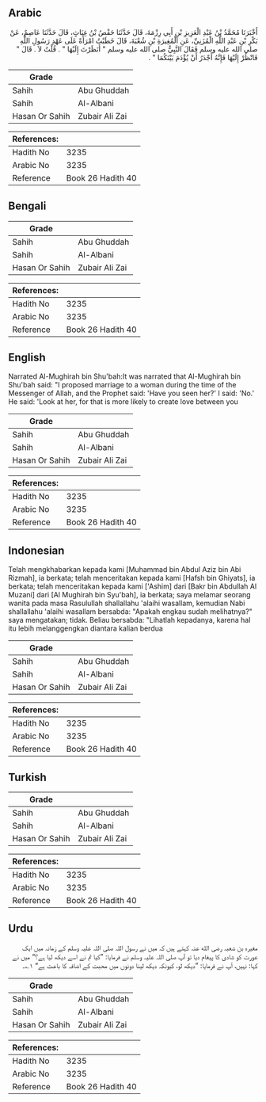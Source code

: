## Arabic


<div dir="rtl" lang="ar" style={{fontSize:'larger',backgroundColor:'#f8f9fa',padding:20}}>
أَخْبَرَنَا مُحَمَّدُ بْنُ عَبْدِ الْعَزِيزِ بْنِ أَبِي رِزْمَةَ، قَالَ حَدَّثَنَا حَفْصُ بْنُ غِيَاثٍ، قَالَ حَدَّثَنَا عَاصِمٌ، عَنْ بَكْرِ بْنِ عَبْدِ اللَّهِ الْمُزَنِيِّ، عَنِ الْمُغِيرَةِ بْنِ شُعْبَةَ، قَالَ خَطَبْتُ امْرَأَةً عَلَى عَهْدِ رَسُولِ اللَّهِ صلى الله عليه وسلم فَقَالَ النَّبِيُّ صلى الله عليه وسلم ‏"‏ أَنَظَرْتَ إِلَيْهَا ‏"‏ ‏.‏ قُلْتُ لاَ ‏.‏ قَالَ ‏"‏ فَانْظُرْ إِلَيْهَا فَإِنَّهُ أَجْدَرُ أَنْ يُؤْدَمَ بَيْنَكُمَا ‏"‏ ‏.‏
</div>
<div style={{backgroundColor:'#f8f9fa',padding:20, marginBottom: 10}}><table> <thead> <tr> <th>Grade</th> <th></th> </tr> </thead> <tbody> <tr><td>Sahih</td><td>Abu Ghuddah</td></tr><tr><td>Sahih</td><td>Al-Albani</td></tr><tr><td>Hasan Or Sahih</td><td>Zubair Ali Zai</td></tr></tbody></table><table> <thead> <tr> <th>References:</th> <th></th> </tr> </thead> <tbody><tr><td>Hadith No</td><td>3235</td></tr><tr><td>Arabic No</td><td>3235</td></tr><tr><td>Reference</td><td>Book 26 Hadith 40</td></tr></tbody></table></div>

## Bengali


<div dir="ltr" lang="bn" style={{fontSize:'larger',backgroundColor:'#f8f9fa',padding:20}}>

</div>
<div style={{backgroundColor:'#f8f9fa',padding:20, marginBottom: 10}}><table> <thead> <tr> <th>Grade</th> <th></th> </tr> </thead> <tbody> <tr><td>Sahih</td><td>Abu Ghuddah</td></tr><tr><td>Sahih</td><td>Al-Albani</td></tr><tr><td>Hasan Or Sahih</td><td>Zubair Ali Zai</td></tr></tbody></table><table> <thead> <tr> <th>References:</th> <th></th> </tr> </thead> <tbody><tr><td>Hadith No</td><td>3235</td></tr><tr><td>Arabic No</td><td>3235</td></tr><tr><td>Reference</td><td>Book 26 Hadith 40</td></tr></tbody></table></div>

## English


<div dir="ltr" lang="en" style={{fontSize:'larger',backgroundColor:'#f8f9fa',padding:20}}>
Narrated Al-Mughirah bin Shu'bah:It was narrated that Al-Mughirah bin Shu'bah said: "I proposed marriage to a woman during the time of the Messenger of Allah, and the Prophet said: 'Have you seen her?' I said: 'No.' He said: 'Look at her, for that is more likely to create love between you
</div>
<div style={{backgroundColor:'#f8f9fa',padding:20, marginBottom: 10}}><table> <thead> <tr> <th>Grade</th> <th></th> </tr> </thead> <tbody> <tr><td>Sahih</td><td>Abu Ghuddah</td></tr><tr><td>Sahih</td><td>Al-Albani</td></tr><tr><td>Hasan Or Sahih</td><td>Zubair Ali Zai</td></tr></tbody></table><table> <thead> <tr> <th>References:</th> <th></th> </tr> </thead> <tbody><tr><td>Hadith No</td><td>3235</td></tr><tr><td>Arabic No</td><td>3235</td></tr><tr><td>Reference</td><td>Book 26 Hadith 40</td></tr></tbody></table></div>

## Indonesian


<div dir="ltr" lang="id" style={{fontSize:'larger',backgroundColor:'#f8f9fa',padding:20}}>
Telah mengkhabarkan kepada kami [Muhammad bin Abdul Aziz bin Abi Rizmah], ia berkata; telah menceritakan kepada kami [Hafsh bin Ghiyats], ia berkata; telah menceritakan kepada kami ['Ashim] dari [Bakr bin Abdullah Al Muzani] dari [Al Mughirah bin Syu'bah], ia berkata; saya melamar seorang wanita pada masa Rasulullah shallallahu 'alaihi wasallam, kemudian Nabi shallallahu 'alaihi wasallam bersabda: "Apakah engkau sudah melihatnya?" saya mengatakan; tidak. Beliau bersabda: "Lihatlah kepadanya, karena hal itu lebih melanggengkan diantara kalian berdua
</div>
<div style={{backgroundColor:'#f8f9fa',padding:20, marginBottom: 10}}><table> <thead> <tr> <th>Grade</th> <th></th> </tr> </thead> <tbody> <tr><td>Sahih</td><td>Abu Ghuddah</td></tr><tr><td>Sahih</td><td>Al-Albani</td></tr><tr><td>Hasan Or Sahih</td><td>Zubair Ali Zai</td></tr></tbody></table><table> <thead> <tr> <th>References:</th> <th></th> </tr> </thead> <tbody><tr><td>Hadith No</td><td>3235</td></tr><tr><td>Arabic No</td><td>3235</td></tr><tr><td>Reference</td><td>Book 26 Hadith 40</td></tr></tbody></table></div>

## Turkish


<div dir="ltr" lang="tr" style={{fontSize:'larger',backgroundColor:'#f8f9fa',padding:20}}>

</div>
<div style={{backgroundColor:'#f8f9fa',padding:20, marginBottom: 10}}><table> <thead> <tr> <th>Grade</th> <th></th> </tr> </thead> <tbody> <tr><td>Sahih</td><td>Abu Ghuddah</td></tr><tr><td>Sahih</td><td>Al-Albani</td></tr><tr><td>Hasan Or Sahih</td><td>Zubair Ali Zai</td></tr></tbody></table><table> <thead> <tr> <th>References:</th> <th></th> </tr> </thead> <tbody><tr><td>Hadith No</td><td>3235</td></tr><tr><td>Arabic No</td><td>3235</td></tr><tr><td>Reference</td><td>Book 26 Hadith 40</td></tr></tbody></table></div>

## Urdu


<div dir="rtl" lang="ur" style={{fontSize:'larger',backgroundColor:'#f8f9fa',padding:20}}>
مغیرہ بن شعبہ رضی الله عنہ کہتے ہیں کہ میں نے رسول اللہ صلی اللہ علیہ وسلم کے زمانہ میں ایک عورت کو شادی کا پیغام دیا تو آپ صلی اللہ علیہ وسلم نے فرمایا: ”کیا تم نے اسے دیکھ لیا ہے؟“ میں نے کہا: نہیں، آپ نے فرمایا: ”دیکھ لو، کیونکہ دیکھ لینا دونوں میں محبت کے اضافہ کا باعث ہے“ ۱؎۔
</div>
<div style={{backgroundColor:'#f8f9fa',padding:20, marginBottom: 10}}><table> <thead> <tr> <th>Grade</th> <th></th> </tr> </thead> <tbody> <tr><td>Sahih</td><td>Abu Ghuddah</td></tr><tr><td>Sahih</td><td>Al-Albani</td></tr><tr><td>Hasan Or Sahih</td><td>Zubair Ali Zai</td></tr></tbody></table><table> <thead> <tr> <th>References:</th> <th></th> </tr> </thead> <tbody><tr><td>Hadith No</td><td>3235</td></tr><tr><td>Arabic No</td><td>3235</td></tr><tr><td>Reference</td><td>Book 26 Hadith 40</td></tr></tbody></table></div>